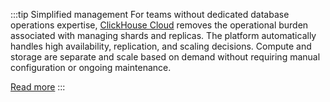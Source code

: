 :::tip Simplified management
For teams without dedicated database operations expertise, [ClickHouse Cloud](/cloud/overview)
removes the operational burden associated with managing shards and replicas. The
platform automatically handles high availability, replication, and scaling decisions.
Compute and storage are separate and scale based on demand without requiring manual
configuration or ongoing maintenance.

[Read more](/manage/scaling)
:::